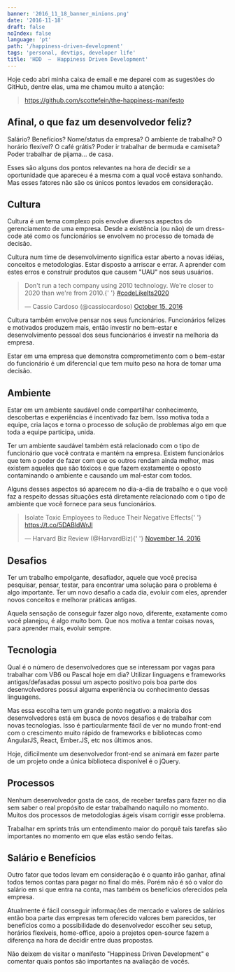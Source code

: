 ```yaml
---
banner: '2016_11_18_banner_minions.png'
date: '2016-11-18'
draft: false
noIndex: false
language: 'pt'
path: '/happiness-driven-development'
tags: 'personal, devtips, developer life'
title: 'HDD  —  Happiness Driven Development'
---
```



Hoje cedo abri minha caixa de email e me deparei com as sugestões do GitHub, dentre elas, uma me chamou muito a atenção:

> https://github.com/scottefein/the-happiness-manifesto

## Afinal, o que faz um desenvolvedor feliz?

Salário? Benefícios? Nome/status da empresa? O ambiente de trabalho? O horário flexível? O café grátis? Poder ir trabalhar de bermuda e camiseta? Poder trabalhar de pijama… de casa.

Esses são alguns dos pontos relevantes na hora de decidir se a oportunidade que apareceu é a mesma com a qual você estava sonhando. Mas esses fatores não são os únicos pontos levados em consideração.

## Cultura

Cultura é um tema complexo pois envolve diversos aspectos do gerenciamento de uma empresa. Desde a existência (ou não) de um dress-code até como os funcionários se envolvem no processo de tomada de decisão.

Cultura num time de desenvolvimento significa estar aberto a novas idéias, conceitos e metodologias. Estar disposto a arriscar e errar. A aprender com estes erros e construir produtos que causem "UAU" nos seus usuários.

<blockquote class="twitter-tweet" data-lang="en">
  <p lang="en" dir="ltr">
    Don't run a tech company using 2010 technology. We're closer to 2020 than
    we're from 2010.{' '}
    <a href="https://twitter.com/hashtag/codeLikeIts2020?src=hash&amp;ref_src=twsrc%5Etfw">
      #codeLikeIts2020
    </a>
  </p>
  &mdash; Cassio Cardoso (@cassiocardoso) <a href="https://twitter.com/cassiocardoso/status/787123606979510272?ref_src=twsrc%5Etfw">October 15, 2016</a>
</blockquote>

Cultura também envolve pensar nos seus funcionários. Funcionários felizes e motivados produzem mais, então investir no bem-estar e desenvolvimento pessoal dos seus funcionários é investir na melhoria da empresa.

Estar em uma empresa que demonstra comprometimento com o bem-estar do funcionário é um diferencial que tem muito peso na hora de tomar uma decisão.

## Ambiente

Estar em um ambiente saudável onde compartilhar conhecimento, descobertas e experiências é incentivado faz bem. Isso motiva toda a equipe, cria laços e torna o processo de solução de problemas algo em que toda a equipe participa, unida.

Ter um ambiente saudável também está relacionado com o tipo de funcionário que você contrata e mantém na empresa. Existem funcionários que tem o poder de fazer com que os outros rendam ainda melhor, mas existem aqueles que são tóxicos e que fazem exatamente o oposto contaminando o ambiente e causando um mal-estar com todos.

Alguns desses aspectos só aparecem no dia-a-dia de trabalho e o que você faz a respeito dessas situações está diretamente relacionado com o tipo de ambiente que você fornece para seus funcionários.

<blockquote class="twitter-tweet" data-lang="en">
  <p lang="en" dir="ltr">
    Isolate Toxic Employees to Reduce Their Negative Effects{' '}
    <a href="https://t.co/5DABldWrJl">https://t.co/5DABldWrJl</a>
  </p>
  &mdash; Harvard Biz Review (@HarvardBiz){' '}
  <a href="https://twitter.com/HarvardBiz/status/798172135470444545?ref_src=twsrc%5Etfw">
    November 14, 2016
  </a>
</blockquote>

## Desafios

Ter um trabalho empolgante, desafiador, aquele que você precisa pesquisar, pensar, testar, para encontrar uma solução para o problema é algo importante. Ter um novo desafio a cada dia, evoluir com eles, aprender novos conceitos e melhorar práticas antigas.

Aquela sensação de conseguir fazer algo novo, diferente, exatamente como você planejou, é algo muito bom. Que nos motiva a tentar coisas novas, para aprender mais, evoluir sempre.

## Tecnologia

Qual é o número de desenvolvedores que se interessam por vagas para trabalhar com VB6 ou Pascal hoje em dia? Utilizar linguagens e frameworks antigas/defasadas possui um aspecto positivo pois boa parte dos desenvolvedores possui alguma experiência ou conhecimento dessas linguagens.

Mas essa escolha tem um grande ponto negativo: a maioria dos desenvolvedores está em busca de novos desafios e de trabalhar com novas tecnologias. Isso é particularmente fácil de ver no mundo front-end com o crescimento muito rápido de frameworks e bibliotecas como AngularJS, React, Ember.JS, etc nos últimos anos.

Hoje, dificilmente um desenvolvedor front-end se animará em fazer parte de um projeto onde a única biblioteca disponível é o jQuery.

## Processos

Nenhum desenvolvedor gosta de caos, de receber tarefas para fazer no dia sem saber o real propósito de estar trabalhando naquilo no momento. Muitos dos processos de metodologias ágeis visam corrigir esse problema.

Trabalhar em sprints trás um entendimento maior do porquê tais tarefas são importantes no momento em que elas estão sendo feitas.

## Salário e Benefícios

Outro fator que todos levam em consideração é o quanto irão ganhar, afinal todos temos contas para pagar no final do mês. Porém não é só o valor do salário em si que entra na conta, mas também os benefícios oferecidos pela empresa.

Atualmente é fácil conseguir informações de mercado e valores de salários então boa parte das empresas tem oferecido valores bem parecidos, ter benefícios como a possibilidade do desenvolvedor escolher seu setup, horários flexíveis, home-office, apoio a projetos open-source fazem a diferença na hora de decidir entre duas propostas.

Não deixem de visitar o manifesto "Happiness Driven Development" e comentar quais pontos são importantes na avaliação de vocês.

<Image image="smile" />
